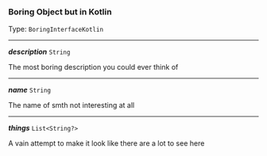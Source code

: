 


### Boring Object but in Kotlin

Type: `BoringInterfaceKotlin`

---

***description*** `String` 

The most boring description you could ever think of

 

---

***name*** `String` 

The name of smth not interesting at all

 

---

***things*** `List<String?>` 

A vain attempt to make it look like there are a lot to see here

 
